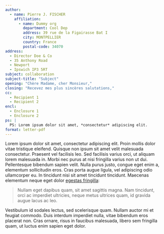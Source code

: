 ```yaml
---
author:
  - name: Pierre J. FISCHER
    affiliation:
      - name: Dummy org
        department: Cool Dep
        address: 39 rue de la Figairasse Bat I
        city: MONTPELLIER
        country: France
        postal-code: 34070
address:
  - Director Doe & Co
  - 35 Anthony Road
  - Newport
  - Ipswich IP3 5RT
subject: collaboration
subject-title: "Subject"
opening: "Chère Madame, cher Monsieur,"
closing: "Recevez mes plus sincères salutations,"
cc:
  - Recipient 1
  - Recipient 2
encl:
  - Enclosure 1
  - Enclosure 2
ps: |
  PS: Lorem ipsum dolor sit amet, *consectetur* adipiscing elit.
format: letter-pdf
---
```


Lorem ipsum dolor sit amet, consectetur adipiscing elit. Proin mollis dolor vitae tristique eleifend. Quisque non ipsum sit amet velit malesuada consectetur. Praesent vel facilisis leo. Sed facilisis varius orci, ut aliquam lorem malesuada in. Morbi nec purus at nisi fringilla varius non ut dui. Pellentesque bibendum sapien velit. Nulla purus justo, congue eget enim a, elementum sollicitudin eros. Cras porta augue ligula, vel adipiscing odio ullamcorper eu. In tincidunt nisi sit amet tincidunt tincidunt. Maecenas elementum neque eget dolor [egestas fringilla](http://example.com):

> Nullam eget dapibus quam, sit amet sagittis magna. Nam tincidunt, orci ac imperdiet ultricies, neque metus ultrices quam, id gravida augue lacus ac leo. 

Vestibulum id sodales lectus, sed scelerisque quam. Nullam auctor mi et feugiat commodo. Duis interdum imperdiet nulla, vitae bibendum eros placerat non. Cras ornare, risus in faucibus malesuada, libero sem fringilla quam, ut luctus enim sapien eget dolor.
